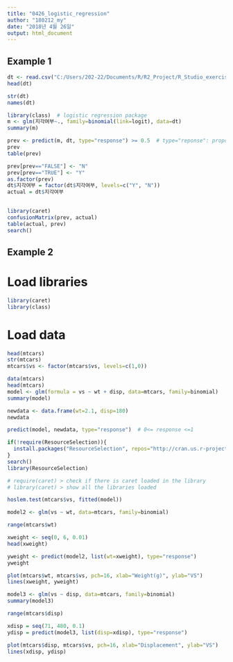 ```yaml
---
title: "0426_logistic_regression"
author: "180212_my"
date: "2018년 4월 26일"
output: html_document
---
```


## Example 1
```r
dt <- read.csv("C:/Users/202-22/Documents/R/R2_Project/R_Studio_exercise/data/drink.csv", header= T)
head(dt)
```

```r
str(dt)
names(dt)
```

```r
library(class)  # logistic regression package
m <- glm(지각여부~., family=binomial(link=logit), data=dt)
summary(m)
```

```r
prev <- predict(m, dt, type="response") >= 0.5  # type="reponse": proportion 
prev
table(prev)

prev[prev=="FALSE"] <- "N"
prev[prev=="TRUE"] <- "Y"
as.factor(prev)
dt$지각여부 = factor(dt$지각여부, levels=c("Y", "N"))
actual = dt$지각여부
  
```

```r
library(caret)
confusionMatrix(prev, actual)
table(actual, prev)
search()

```



## Example 2
# Load libraries
```r
library(caret)
library(class)
```

# Load data
```r
head(mtcars)
str(mtcars)
mtcars$vs <- factor(mtcars$vs, levels=c(1,0))
```


```r
data(mtcars)
head(mtcars)
model <- glm(formula = vs ~ wt + disp, data=mtcars, family=binomial)
summary(model)
```

```r
newdata <- data.frame(wt=2.1, disp=180)
newdata
```

```r
predict(model, newdata, type="response")  # 0<= response <=1
```

```r
if(!require(ResourceSelection)){
  install.packages("ResourceSelection", repos="http://cran.us.r-project.org")
}
search()
library(ResourceSelection)

# require(caret) > check if there is caret loaded in the library
# library(caret) > show all the libraries loaded
```

```r
hoslem.test(mtcars$vs, fitted(model))
```
```r
model2 <- glm(vs ~ wt, data=mtcars, family=binomial)
```

```r
range(mtcars$wt)
```

```r
xweight <- seq(0, 6, 0.01)
head(xweight)
```

```r
yweight <- predict(model2, list(wt=xweight), type="response")
yweight
```

```r
plot(mtcars$wt, mtcars$vs, pch=16, xlab="Weight(g)", ylab="VS")
lines(xweight, yweight)
```

```r
model3 <- glm(vs ~ disp, data=mtcars, family=binomial)
summary(model3)
```
```r
range(mtcars$disp)
```

```r
xdisp = seq(71, 480, 0.1)
ydisp = predict(model3, list(disp=xdisp), type="response")
```

```r
plot(mtcars$disp, mtcars$vs, pch=16, xlab="Displacement", ylab="VS")
lines(xdisp, ydisp)
```

